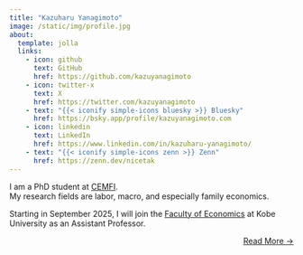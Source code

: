 ```yaml
---
title: "Kazuharu Yanagimoto"
image: /static/img/profile.jpg
about:
  template: jolla
  links:
    - icon: github
      text: GitHub
      href: https://github.com/kazuyanagimoto
    - icon: twitter-x
      text: X
      href: https://twitter.com/kazuyanagimoto
    - text: "{{< iconify simple-icons bluesky >}} Bluesky"
      href: https://bsky.app/profile/kazuyanagimoto.com
    - icon: linkedin
      text: LinkedIn
      href: https://www.linkedin.com/in/kazuharu-yanagimoto/
    - text: "{{< iconify simple-icons zenn >}} Zenn"
      href: https://zenn.dev/nicetak
---
```


I am a PhD student at [CEMFI](https://www.cemfi.es/).<br>
My research fields are labor, macro, and especially family economics.

Starting in September 2025, I will join the [Faculty of Economics](https://www.econ.kobe-u.ac.jp/en/) at Kobe University as an Assistant Professor.

::: {style="text-align: right"}
[Read More →](../about)
:::
